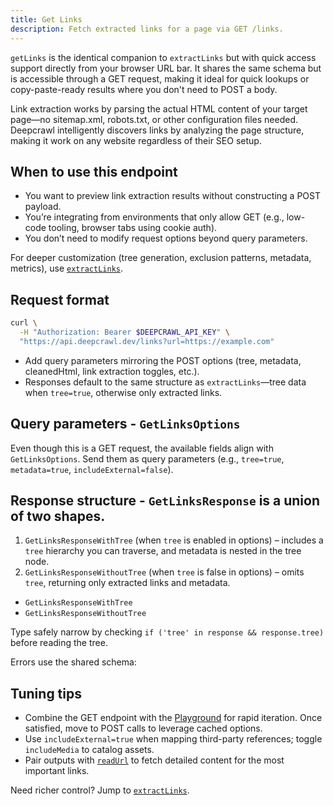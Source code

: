 ```yaml
---
title: Get Links
description: Fetch extracted links for a page via GET /links.
---
```


`getLinks` is the identical companion to `extractLinks` but with quick access support directly from your browser URL bar. It shares the same schema but is accessible through a GET request, making it ideal for quick lookups or copy-paste-ready results where you don't need to POST a body.

<Callout type="success" title="No prerequisites required">
Link extraction works by parsing the actual HTML content of your target page—no sitemap.xml, robots.txt, or other configuration files needed. Deepcrawl intelligently discovers links by analyzing the page structure, making it work on any website regardless of their SEO setup.
</Callout>

## When to use this endpoint
- You want to preview link extraction results without constructing a POST payload.
- You’re integrating from environments that only allow GET (e.g., low-code tooling, browser tabs using cookie auth).
- You don’t need to modify request options beyond query parameters.

For deeper customization (tree generation, exclusion patterns, metadata, metrics), use [`extractLinks`](/docs/features/links/extractLinks).

## Request format

```bash
curl \
  -H "Authorization: Bearer $DEEPCRAWL_API_KEY" \
  "https://api.deepcrawl.dev/links?url=https://example.com"
```

- Add query parameters mirroring the POST options (tree, metadata, cleanedHtml, link extraction toggles, etc.).
- Responses default to the same structure as `extractLinks`—tree data when `tree=true`, otherwise only extracted links.

## Query parameters - `GetLinksOptions`

<AutoTypeTable
  path="../../packages/contracts/src/links.ts"
  name="GetLinksOptions"
/>

Even though this is a GET request, the available fields align with `GetLinksOptions`. Send them as query parameters (e.g., `tree=true`, `metadata=true`, `includeExternal=false`).

## Response structure - `GetLinksResponse` is a union of two shapes.

  1. `GetLinksResponseWithTree` (when `tree` is enabled in options) – includes a `tree` hierarchy you can traverse, and metadata is nested in the tree node.
  2. `GetLinksResponseWithoutTree` (when `tree` is false in options) – omits `tree`, returning only extracted links and metadata.

<Callout type="info" title="GetLinksResponse">

- `GetLinksResponseWithTree`
  <AutoTypeTable
    path="../../packages/contracts/src/links.ts"
    name="GetLinksResponseWithTree"
  />
- `GetLinksResponseWithoutTree`
  <AutoTypeTable
    path="../../packages/contracts/src/links.ts"
    name="GetLinksResponseWithoutTree"
  />

Type safely narrow by checking `if ('tree' in response && response.tree)` before reading the tree.
</Callout>

Errors use the shared schema:

<AutoTypeTable
  path="../../packages/types/src/routers/links/types.ts"
  name="LinksErrorResponse"
/>

## Tuning tips
- Combine the GET endpoint with the [Playground](/docs/usage/playground) for rapid iteration. Once satisfied, move to POST calls to leverage cached options.
- Use `includeExternal=true` when mapping third-party references; toggle `includeMedia` to catalog assets.
- Pair outputs with [`readUrl`](/docs/features/read/readUrl) to fetch detailed content for the most important links.

Need richer control? Jump to [`extractLinks`](/docs/features/links/extractLinks).
